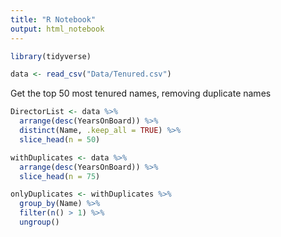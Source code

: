 ```yaml
---
title: "R Notebook"
output: html_notebook
---
```



```r
library(tidyverse)

data <- read_csv("Data/Tenured.csv")


```

Get the top 50 most tenured names, removing duplicate names

```r
DirectorList <- data %>%
  arrange(desc(YearsOnBoard)) %>%
  distinct(Name, .keep_all = TRUE) %>%
  slice_head(n = 50)

withDuplicates <- data %>%
  arrange(desc(YearsOnBoard)) %>%
  slice_head(n = 75)

onlyDuplicates <- withDuplicates %>% 
  group_by(Name) %>%
  filter(n() > 1) %>%
  ungroup()

```

<!-- test -->
